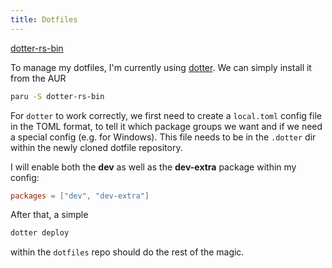 ```yaml
---
title: Dotfiles
---
```



<Card title="Required" icon="puzzle">

[dotter-rs-bin](https://aur.archlinux.org/packages/dotter-rs-bin)

</Card>

To manage my dotfiles, I'm currently using [dotter](https://github.com/SuperCuber/dotter).
We can simply install it from the AUR

```sh
paru -S dotter-rs-bin
```

For `dotter` to work correctly, we first need to create a `local.toml` config file
in the TOML format, to tell it which package groups we want and if we need a special config
(e.g. for Windows).
This file needs to be in the `.dotter` dir within the newly cloned dotfile repository.

I will enable both the **dev** as well as the **dev-extra** package within my config:

```toml title=~/dotfiles/.dotter/local.toml showLineNumbers
packages = ["dev", "dev-extra"]
```

After that, a simple

```sh
dotter deploy
```

within the `dotfiles` repo should do the rest of the magic.
